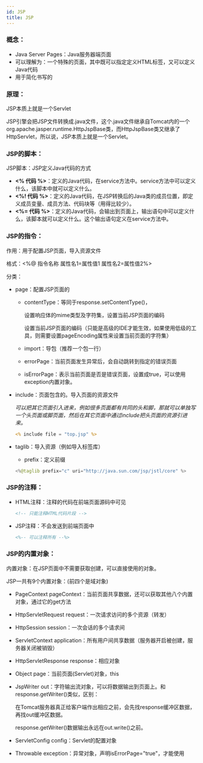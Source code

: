 ```yaml
---
id: JSP
title: JSP
---
```


### 概念：

- Java Server Pages：Java服务器端页面
- 可以理解为：一个特殊的页面，其中既可以指定定义HTML标签，又可以定义Java代码
- 用于简化书写的



### 原理：

JSP本质上就是一个Servlet

JSP引擎会把JSP文件转换成.java文件，这个.java文件继承自Tomcat内的一个org.apache.jasper.runtime.HttpJspBase类，而HttpJspBase类又继承了HttpServlet，所以说，JSP本质上就是一个Servlet。



### JSP的脚本：

JSP脚本：JSP定义Java代码的方式

- **<% 代码 %>**：定义的Java代码，在service方法中。service方法中可以定义什么，该脚本中就可以定义什么。
- **<%! 代码 %>**：定义的Java代码，在JSP转换后的Java类的成员位置，即定义成员变量、成员方法、代码块等（用得比较少）。
- **<%= 代码 %>**：定义的Java代码，会输出到页面上，输出语句中可以定义什么，该脚本就可以定义什么。这个输出语句定义在service方法中。



### JSP的指令：

作用：用于配置JSP页面，导入资源文件

格式：<%@ 指令名称 属性名1=属性值1 属性名2=属性值2%>

分类：

- page：配置JSP页面的

  - contentType：等同于response.setContentType()，

    设置响应体的mime类型及字符集，设置当前JSP页面的编码

    设置当前JSP页面的编码（只能是高级的IDE才能生效，如果使用低级的工具，则需要设置pageEncoding属性来设置当前页面的字符集）

  - import：导包（推荐一个包一行）

  - errorPage：当前页面发生异常后，会自动跳转到指定的错误页面

  - isErrorPage：表示当前页面是否是错误页面，设置成true，可以使用exception内置对象。

  

- include：页面包含的。导入页面的资源文件

  *可以把其它页面引入进来，例如很多页面都有共同的头和脚，那就可以单独写一个头页面或脚页面，然后在其它页面中通过include把头页面的资源引进来。*

  ```jsp
  <% include file = "top.jsp" %>
  ```

  

- taglib：导入资源（例如导入标签库）

  - prefix：定义前缀

  ```java
  <%@taglib prefix="c" uri="http://java.sun.com/jsp/jstl/core" %>
  ```

  

  

### JSP的注释：

- HTML注释：注释的代码在前端页面源码中可见

  ```html
  <!-- 只能注释HTML代码片段 -->
  ```

- JSP注释：不会发送到前端页面中

  ```jsp
  <%-- 可以注释所有 --%>
  ```

  

### JSP的内置对象：

内置对象：在JSP页面中不需要获取创建，可以直接使用的对象。

JSP一共有9个内置对象：(前四个是域对象)

- PageContext pageContext：当前页面共享数据，还可以获取其他八个内置对象，通过它的get方法

- HttpServletRequest request：一次请求访问的多个资源（转发）
- HttpSession session：一次会话的多个请求间
- ServletContext application：所有用户间共享数据（服务器开启被创建，服务器关闭被销毁）



- HttpServletResponse response：相应对象
- Object page：当前页面(Servlet)对象，this



- JspWriter out：字符输出流对象，可以将数据输出到页面上。和response.getWriter()类似，区别：

  在Tomcat服务器真正给客户端作出相应之前，会先找response缓冲区数据，再找out缓冲区数据。

  response.getWriter()数据输出永远在out.write()之前。



- ServletConfig config：Servlet的配置对象
- Throwable exception：异常对象，声明isErrorPage="true"，才能使用

